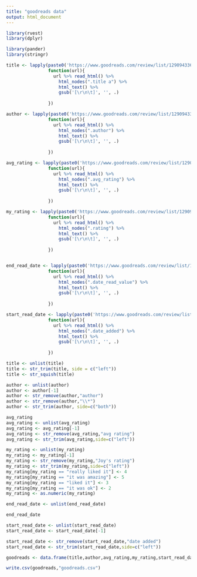 ```yaml
---
title: "goodreads data"
output: html_document
---
```


```r
library(rvest)
library(dplyr)
```
```r
library(pander)
library(stringr)
```

```r
title <- lapply(paste0('https://www.goodreads.com/review/list/129094336-joy-harjanto?shelf=2021'),
                function(url){
                  url %>% read_html() %>% 
                    html_nodes(".title a") %>% 
                    html_text() %>%
                    gsub('[\r\n\t]', '', .)
                  
                })

author <- lapply(paste0('https://www.goodreads.com/review/list/129094336-joy-harjanto?shelf=2021'),
                function(url){
                  url %>% read_html() %>% 
                    html_nodes(".author") %>% 
                    html_text() %>%
                    gsub('[\r\n\t]', '', .)
                  
                }) 

avg_rating <- lapply(paste0('https://www.goodreads.com/review/list/129094336-joy-harjanto?shelf=2021'),
                function(url){
                  url %>% read_html() %>% 
                    html_nodes(".avg_rating") %>% 
                    html_text() %>%
                    gsub('[\r\n\t]', '', .)
                  
                }) 

my_rating <- lapply(paste0('https://www.goodreads.com/review/list/129094336-joy-harjanto?shelf=2021'),
                function(url){
                  url %>% read_html() %>% 
                    html_nodes(".rating") %>% 
                    html_text() %>%
                    gsub('[\r\n\t]', '', .)
                  
                }) 


end_read_date <- lapply(paste0('https://www.goodreads.com/review/list/129094336-joy-harjanto?shelf=2021'),
                function(url){
                  url %>% read_html() %>% 
                    html_nodes(".date_read_value") %>% 
                    html_text() %>%
                    gsub('[\r\n\t]', '', .)
                  
                }) 

start_read_date <- lapply(paste0('https://www.goodreads.com/review/list/129094336-joy-harjanto?shelf=2021'),
                function(url){
                  url %>% read_html() %>% 
                    html_nodes(".date_added") %>% 
                    html_text() %>%
                    gsub('[\r\n\t]', '', .)
                  
                }) 


```

```r
title <- unlist(title)
title <- str_trim(title, side = c("left"))
title <- str_squish(title)
```
```r
author <- unlist(author)
author <- author[-1]
author <- str_remove(author,"author")
author <- str_remove(author,"\\*")
author <- str_trim(author, side=c("both"))
```

```r
avg_rating
avg_rating <- unlist(avg_rating)
avg_rating <- avg_rating[-1]
avg_rating <- str_remove(avg_rating,"avg rating")
avg_rating <- str_trim(avg_rating,side=c("left"))
```

```r
my_rating <- unlist(my_rating)
my_rating <- my_rating[-1]
my_rating <- str_remove(my_rating,"Joy's rating")
my_rating <- str_trim(my_rating,side=c("left"))
my_rating[my_rating == "really liked it"] <- 4
my_rating[my_rating == "it was amazing"] <- 5
my_rating[my_rating == "liked it"] <- 3 
my_rating[my_rating == "it was ok"] <- 2
my_rating <- as.numeric(my_rating)
```

```r
end_read_date <- unlist(end_read_date)
```
```r
end_read_date
```
```r
start_read_date <- unlist(start_read_date)
start_read_date <- start_read_date[-1]
```

```r
start_read_date <- str_remove(start_read_date,"date added")
start_read_date <- str_trim(start_read_date,side=c("left"))
```
```r
goodreads <- data.frame(title,author,avg_rating,my_rating,start_read_date,end_read_date)
```

```r
write.csv(goodreads,"goodreads.csv")
```


